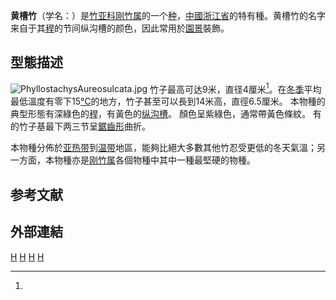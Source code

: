 {{Speciesbox
| image = Phyllostachys_aureosulcata_f._spectabilis,_Beijing_Tanzhe_Temple.jpg
| image_caption = ''Phyllostachys aureosulcata'' f. ''spectabilis''
| genus = Phyllostachys
| species = aureosulcata
| authority ={{link-en|Floyd Alonzo McClure|Floyd Alonzo McClure|McClure}}, 1945
| synonyms = 
* ''Phyllostachys aureosuleata''
* ''Phyllostachys aureosulcata f. aureocaulis''
}}

'''黄槽竹'''（学名：''{{lang|la|Phyllostachys aureosulcata}}''）是[[竹亚科|竹亚科]][[刚竹属|刚竹属]]的一个[[种|种]]，[[中華人民共和國|中國]][[浙江省|浙江省]]的特有種。黄槽竹的名字来自于其[[秆|稈]]的节间纵沟槽的颜色，因此常用於[[園藝植物|園景]]裝飾{{r|bamboogarden|efloras}}。

==型態描述==
[[File:PhyllostachysAureosulcata.jpg|thumb]]
竹子最高可达9米，直径4厘米<ref name=efloras/>。在[[冬季|冬季]]平均最低溫度有零下15[[摄氏温标|°C]]的地方，竹子甚至可以長到14米高，直徑6.5厘米{{r|lewis}}。
本物種的典型形態有深綠色的[[秆|稈]]，有黃色的[[纵沟槽|纵沟槽]]{{r|bamboogarden}}。
{{link-en|竿鞘|Culm sheath}}顏色呈紫綠色，通常帶黃色條紋{{r|efloras}}。
有的竹子基最下两三节呈[[鋸齒形|鋸齒形]]曲折{{r|中国植物志|boog-spectabilis}}。

本物種分佈於[[亚热带|亚热带]]到[[温带|温带]]地區，能夠比絕大多數其他竹忍受更低的冬天氣溫；另一方面，本物種亦是[[刚竹属|刚竹属]]各個物種中其中一種最堅硬的物種{{r|needmorebamboo}}。

==参考文献==
{{reflist|refs=
<ref name=bamboogarden>{{cite web
| url= http://www.bamboogarden.com/Phyllostachys%20aureosulcata.html
| title= Bamboo Garden - ''Phyllostachys aureosulcata''
| access-date= 2009-07-02
| archive-date= 2020-07-15
| archive-url= https://web.archive.org/web/20200715015804/http://bamboogarden.com/Phyllostachys%20aureosulcata.html
| dead-url= no
}}</ref>
<ref name=boog-spectabilis>{{cite web
| url= http://www.bamboogarden.com/Phyllostachys%20aureosulcata%20'Spectabilis'.htm
| title= Bamboo Garden - ''Phyllostachys aureosulcata'' 'Spectabilis'
| access-date= 2009-07-02
| archive-date= 2021-12-19
| archive-url= https://web.archive.org/web/20211219190250/http://bamboogarden.com/Phyllostachys%20aureosulcata%20%27Spectabilis%27.htm
| dead-url= no
}}</ref>
<ref name=efloras>{{cite web
| url=http://www.efloras.org/florataxon.aspx?flora_id=2&taxon_id=242337528
| title=Phyllostachys aureosulcata in Flora of China
| access-date=2009-07-02
| archive-date=2021-01-11
| archive-url=https://web.archive.org/web/20210111062854/http://www.efloras.org/florataxon.aspx?flora_id=2&taxon_id=242337528
| dead-url=no
}}</ref>
<ref name=lewis>{{cite web
| url= http://www.lewisbamboo.com/yellowgr.html
| title= Lewis Bamboo - ''Phyllostachys aureosulcata'' (Yellow Groove Bamboo)
| access-date= 2011-05-24
| archive-date= 2015-09-20
| archive-url= https://web.archive.org/web/20150920054429/http://www.lewisbamboo.com/yellowgr.html
| dead-url= no
}}</ref>
<ref name="needmorebamboo">{{cite web
| url=http://www.needmorebamboo.com/hardiness.html|deadurl=yes
| archiveurl=https://web.archive.org/web/20120619041642/http://www.needmorebamboo.com/hardiness.html
| title=Hardiness ratings
| access-date=2012-06-19  |archivedate=2012-06-19 |language=en }}</ref>
<ref name=中国植物志>中国植物志</ref>
}}

==外部連結==
{{commons category|Phyllostachys aureosulcata}}
{{Taxonbar|from=Q293215}}

[[Category:剛竹屬|H]]
[[Category:中国特有植物|H]]
[[Category:浙江植物|H]]
[[Category:1945年描述的植物|H]]